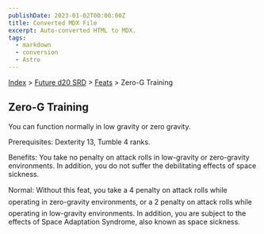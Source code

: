 ```yaml
---
publishDate: 2023-01-02T00:00:00Z
title: Converted MDX File
excerpt: Auto-converted HTML to MDX.
tags:
  - markdown
  - conversion
  - Astro
---
```


[Index](-index) > [Future d20 SRD](future-d20-srd-index) > [Feats](future-d20-srd-feats-index) > Zero-G Training

## Zero-G Training

You can function normally in low gravity or zero gravity.

Prerequisites: Dexterity 13, Tumble 4 ranks.

Benefits: You take no penalty on attack rolls in low-gravity or zero-gravity environments. In addition, you do not suffer the debilitating effects of space sickness.

Normal: Without this feat, you take a 4 penalty on attack rolls while operating in zero-gravity environments, or a 2 penalty on attack rolls while operating in low-gravity environments. In addition, you are subject to the effects of Space Adaptation Syndrome, also known as space sickness.
